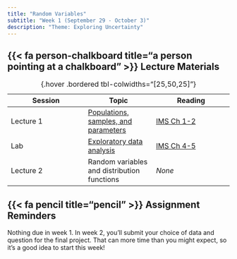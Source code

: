 ```yaml
---
title: "Random Variables"
subtitle: "Week 1 (September 29 - October 3)"
description: "Theme: Exploring Uncertainty"
---
```


## {{< fa person-chalkboard title="a person pointing at a chalkboard" >}} Lecture Materials {#lecture-materials}

| Session | Topic  | Reading |
|---------|--------|---------|
| Lecture 1 | [Populations, samples, and parameters](lecture-slides/lecture1-1.pdf){target="_blank"} | [IMS Ch 1-2](https://openintrostat.github.io/ims/data-hello.html){target="_blank"} |
| Lab | [Exploratory data analysis](labs/lab1.qmd) | [IMS Ch 4-5](https://openintrostat.github.io/ims/explore-categorical.html){target="_blank"} |
| Lecture 2 | Random variables and distribution functions | *None* |
: {.hover .bordered tbl-colwidths="[25,50,25]"} 

## {{< fa pencil title="pencil" >}} Assignment Reminders {#assignment-reminders}

Nothing due in week 1. In week 2, you'll submit your choice of data and question for the final project. That can more time than you might expect, so it's a good idea to start this week!